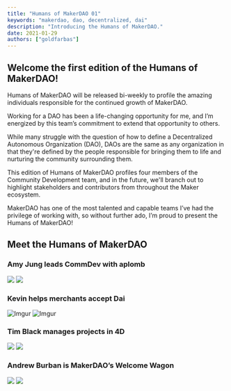 ```yaml
---
title: "Humans of MakerDAO 01"
keywords: "makerdao, dao, decentralized, dai"
description: "Introducing the Humans of MakerDAO."
date: 2021-01-29
authors: ["goldfarbas"]
---
```


## Welcome the first edition of the Humans of MakerDAO!

Humans of MakerDAO will be released bi-weekly to profile the amazing individuals responsible for the continued growth of MakerDAO.

Working for a DAO has been a life-changing opportunity for me, and I’m energized by this team’s commitment to extend that opportunity to others.

While many struggle with the question of how to define a Decentralized Autonomous Organization (DAO), DAOs are the same as any organization in that they're defined by the people responsible for bringing them to life and nurturing the community surrounding them.

This edition of Humans of MakerDAO profiles four members of the Community Development team, and in the future, we'll branch out to highlight stakeholders and contributors from throughout the Maker ecosystem.

MakerDAO has one of the most talented and capable teams I’ve had the privilege of working with, so without further ado, I’m proud to present the Humans of MakerDAO!

## Meet the Humans of MakerDAO

### **Amy Jung** leads CommDev with aplomb

![](https://i.imgur.com/cCtQN0H.png) ![](https://i.imgur.com/MyfSA8w.png)

### Kevin helps merchants accept Dai

![Imgur](https://i.ibb.co/dcRFJQx/Frame-78.png) ![Imgur](https://i.imgur.com/SaQ6Jh3.png)

### **Tim Black** manages projects in 4D

![](https://i.ibb.co/X2d8D3Z/Tim-headshot-high-rez.png) ![](https://i.imgur.com/PmjZPxd.png)

### Andrew Burban is MakerDAO’s Welcome Wagon

![](https://i.imgur.com/hmZ36Ir.png) ![](https://i.imgur.com/QLtPVfg.png)
